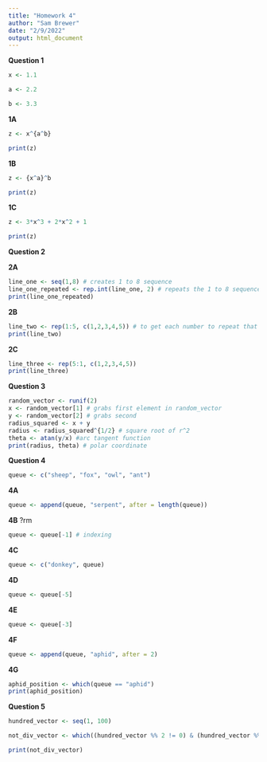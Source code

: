 ```yaml
---
title: "Homework 4"
author: "Sam Brewer"
date: "2/9/2022"
output: html_document
---
```


**Question 1**

```r
x <- 1.1

a <- 2.2

b <- 3.3

```
**1A**

```r
z <- x^{a^b}

print(z)
```
**1B**

```r
z <- {x^a}^b

print(z)
```
**1C**

```r
z <- 3*x^3 + 2*x^2 + 1

print(z)
```
**Question 2**

**2A**

\phantom{?seq}

\phantom{?rep}

```r
line_one <- seq(1,8) # creates 1 to 8 sequence
line_one_repeated <- rep.int(line_one, 2) # repeats the 1 to 8 sequence twice
print(line_one_repeated)
```
**2B**

```r
line_two <- rep(1:5, c(1,2,3,4,5)) # to get each number to repeat that same number of times
print(line_two)
```
**2C**

```r
line_three <- rep(5:1, c(1,2,3,4,5))
print(line_three)
```

**Question 3**

```r
random_vector <- runif(2)
x <- random_vector[1] # grabs first element in random_vector
y <- random_vector[2] # grabs second
radius_squared <- x + y 
radius <- radius_squared^{1/2} # square root of r^2
theta <- atan(y/x) #arc tangent function
print(radius, theta) # polar coordinate

```

**Question 4**

```r
queue <- c("sheep", "fox", "owl", "ant")

```

**4A**
\phantom{?append}

```r

queue <- append(queue, "serpent", after = length(queue))

```

**4B**
?rm
```r

queue <- queue[-1] # indexing

```

**4C**

```r

queue <- c("donkey", queue)
```

**4D**

```r

queue <- queue[-5]

```

**4E**

```r

queue <- queue[-3]

```

**4F**

```r

queue <- append(queue, "aphid", after = 2)

```

**4G**

\phantom{?which}

```r

aphid_position <- which(queue == "aphid")
print(aphid_position)

```

**Question 5**

\phantom{?seq}

```r

hundred_vector <- seq(1, 100)

not_div_vector <- which((hundred_vector %% 2 != 0) & (hundred_vector %% 3 != 0) & (hundred_vector %% 7 != 0))

print(not_div_vector)

```